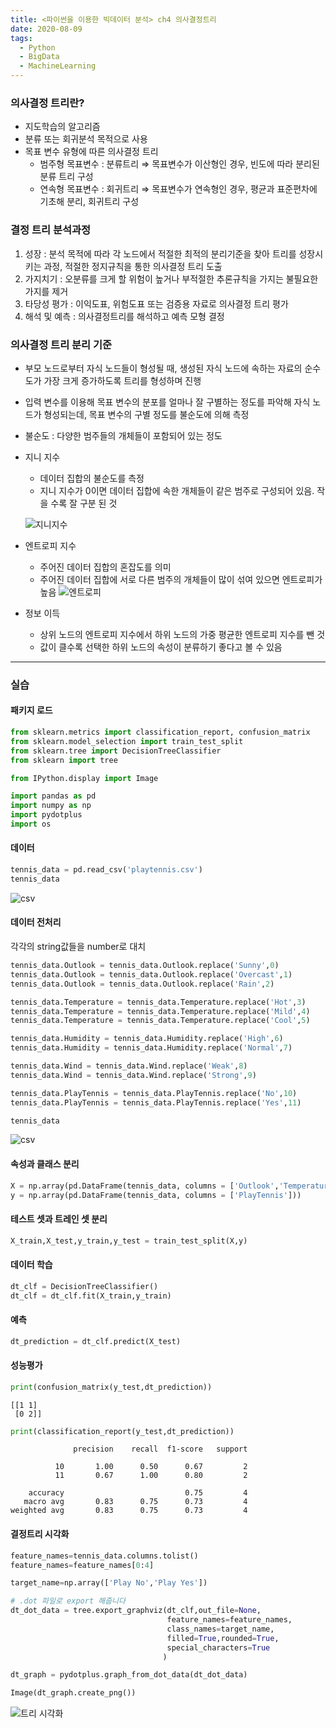 ```yaml
---
title: <파이썬을 이용한 빅데이터 분석> ch4 의사결정트리
date: 2020-08-09
tags:
  - Python
  - BigData
  - MachineLearning
---
```


### 의사결정 트리란?

- 지도학습의 알고리즘
- 분류 또는 회귀분석 목적으로 사용
- 목표 변수 유형에 따른 의사결정 트리
    - 범주형 목표변수 : 분류트리
    ⇒ 목표변수가 이산형인 경우, 빈도에 따라 분리된 분류 트리 구성
    - 연속형 목표변수 : 회귀트리
    ⇒ 목표변수가 연속형인 경우, 평균과 표준편차에 기초해 분리, 회귀트리 구성

### 결정 트리 분석과정

1. 성장 : 분석 목적에 따라 각 노드에서 적절한 최적의 분리기준을 찾아 트리를 성장시키는 과정, 적절한 정지규칙을 통한 의사결정 트리 도출
2. 가지치기 : 오분류를 크게 할 위험이 높거나 부적절한 추론규칙을 가지는 불필요한 가지를 제거
3. 타당성 평가 : 이익도표, 위험도표 또는 검증용 자료로 의사결정 트리 평가
4. 해석 및 예측 : 의사결정트리를 해석하고 예측 모형 결정

### 의사결정 트리 분리 기준

- 부모 노드로부터 자식 노드들이 형성될 때, 생성된 자식 노드에 속하는 자료의 순수도가 가장 크게 증가하도록 트리를 형성하며 진행
- 입력 변수를 이용해 목표 변수의 분포를 얼마나 잘 구별하는 정도를 파악해 자식 노드가 형성되는데, 목표 변수의 구별 정도를 불순도에 의해 측정
- 불순도 : 다양한 범주들의 개체들이 포함되어 있는 정도
- 지니 지수
    - 데이터 집합의 불순도를 측정
    - 지니 지수가 0이면 데이터 집합에 속한 개체들이 같은 범주로 구성되어 있음. 작을 수록 잘 구분 된 것

    ![지니지수](./ch4_1_1.png)

- 엔트로피 지수
    - 주어진 데이터 집합의 혼잡도를 의미
    - 주어진 데이터 집합에 서로 다른 범주의 개체들이 많이 섞여 있으면 엔트로피가 높음
    ![엔트로피](./ch4_1_0.png)
- 정보 이득
    - 상위 노드의 엔트로피 지수에서 하위 노드의 가중 평균한 엔트로피 지수를 뺀 것
    - 값이 클수록 선택한 하위 노드의 속성이 분류하기 좋다고 볼 수 있음

---

### 실습

#### 패키지 로드


```python
from sklearn.metrics import classification_report, confusion_matrix
from sklearn.model_selection import train_test_split
from sklearn.tree import DecisionTreeClassifier
from sklearn import tree

from IPython.display import Image

import pandas as pd
import numpy as np
import pydotplus
import os
```

#### 데이터


```python
tennis_data = pd.read_csv('playtennis.csv')
tennis_data
```

![csv](./ch4_1_2.png)

#### 데이터 전처리
각각의 string값들을 number로 대치

```python
tennis_data.Outlook = tennis_data.Outlook.replace('Sunny',0)
tennis_data.Outlook = tennis_data.Outlook.replace('Overcast',1)
tennis_data.Outlook = tennis_data.Outlook.replace('Rain',2)

tennis_data.Temperature = tennis_data.Temperature.replace('Hot',3)
tennis_data.Temperature = tennis_data.Temperature.replace('Mild',4)
tennis_data.Temperature = tennis_data.Temperature.replace('Cool',5)

tennis_data.Humidity = tennis_data.Humidity.replace('High',6)
tennis_data.Humidity = tennis_data.Humidity.replace('Normal',7)

tennis_data.Wind = tennis_data.Wind.replace('Weak',8)
tennis_data.Wind = tennis_data.Wind.replace('Strong',9)

tennis_data.PlayTennis = tennis_data.PlayTennis.replace('No',10)
tennis_data.PlayTennis = tennis_data.PlayTennis.replace('Yes',11)

tennis_data
```
![csv](./ch4_1_3.png)

#### 속성과 클래스 분리


```python
X = np.array(pd.DataFrame(tennis_data, columns = ['Outlook','Temperature','Humidity','Wind']))
y = np.array(pd.DataFrame(tennis_data, columns = ['PlayTennis']))
```

#### 테스트 셋과 트레인 셋 분리


```python
X_train,X_test,y_train,y_test = train_test_split(X,y)
```

#### 데이터 학습


```python
dt_clf = DecisionTreeClassifier()
dt_clf = dt_clf.fit(X_train,y_train)
```

#### 예측


```python
dt_prediction = dt_clf.predict(X_test)
```

#### 성능평가


```python
print(confusion_matrix(y_test,dt_prediction))
```

    [[1 1]
     [0 2]]



```python
print(classification_report(y_test,dt_prediction))
```

                  precision    recall  f1-score   support
    
              10       1.00      0.50      0.67         2
              11       0.67      1.00      0.80         2
    
        accuracy                           0.75         4
       macro avg       0.83      0.75      0.73         4
    weighted avg       0.83      0.75      0.73         4
    


#### 결정트리 시각화


```python
feature_names=tennis_data.columns.tolist()
feature_names=feature_names[0:4]

target_name=np.array(['Play No','Play Yes'])

# .dot 파일로 export 해줍니다
dt_dot_data = tree.export_graphviz(dt_clf,out_file=None,
                                   feature_names=feature_names,
                                   class_names=target_name,
                                   filled=True,rounded=True,
                                   special_characters=True
                                  )

dt_graph = pydotplus.graph_from_dot_data(dt_dot_data)
```


```python
Image(dt_graph.create_png())
```


![트리 시각화](./ch4_1_4.png)
